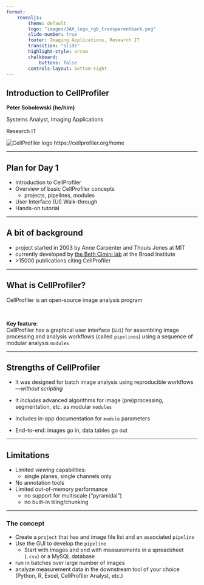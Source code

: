 ```yaml
---
format: 
    revealjs:
        theme: default
        logo: "images/JAX_logo_rgb_transparentback.png"
        slide-number: true
        footer: Imaging Applications, Research IT
        transition: "slide"
        highlight-style: arrow
        chalkboard: 
            buttons: false
        controls-layout: bottom-right
---
```


## Introduction to CellProfiler

**Peter Sobolewski (he/him)**

Systems Analyst, Imaging Applications

Research IT

![CellProfiler logo](images/image.png)
https://cellprofiler.org/home

---

## Plan for Day 1

- Introduction to CellProfiler
- Overview of basic CellProfiler concepts
    - projects, pipelines, modules 
- User Interface (UI) Walk-through
- Hands-on tutorial

---

## A bit of background

- project started in 2003 by Anne Carpenter and Thouis Jones at MIT
- currently developed by [the Beth Cimini lab](https://cimini-lab.broadinstitute.org/) at the Broad Institute
- \>15000 publications citing CellProfiler

---

## What is CellProfiler?

CellProfiler is an open-source image analysis program

<br/>

**Key feature**:  
CellProfiler has a graphical user interface (`GUI`) for assembling image processing and analysis workflows (called `pipelines`) using a sequence of modular analysis `modules` 

---

## Strengths of CellProfiler

- It was designed for batch image analysis using reproducible workflows—*without scripting*

- It *includes* advanced algorithms for image (pre)processing, segmentation, etc. as modular `modules`

- Includes in-app documentation for `module` parameters

- End-to-end: images go in, data tables go out

---

## Limitations

- Limited *viewing* capabilities:
    - single planes, single channels only
- No annotation tools
- Limited out-of-memory performance
    - no support for multiscale ("pyramidal")
    - no built-in tiling/chunking

---

### The concept

- Create a `project` that has and image file list and an associated `pipeline` 
- Use the GUI to develop the `pipeline`
    - Start with images and end with measurements in a spreadsheet (`.csv`) or a MySQL database
- run in batches over large number of images
- analyze measurement data in the downstream tool of your choice (Python, R, Excel, CellProfiler Analyst, etc.)


